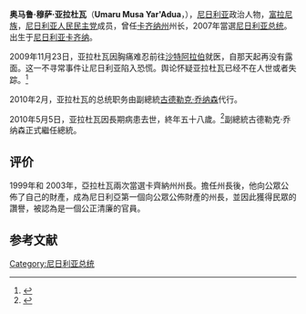 {{Infobox Officeholder
|name        = 奥马鲁·穆萨·亚拉杜瓦
|image       = File:Umaru_Yar'Adua_2007-06-07.jpg
|office      = 奈及利亞總統
|order         = 13
|predecessor = [[奥卢塞贡·奥巴桑乔|奥卢塞贡·奥巴桑乔]]
|successor   = [[古德勒克·乔纳森|古德勒克·乔纳森]]
|term_start  = 2007年5月29日
|term_end   =  2010年5月5日
|vice_president= [[古德勒克·乔纳森|古德勒克·乔纳森]]
| birth_date    = {{Birth date|1951|7|9}}
| birth_place   =[[尼日利亞|尼日利亞]][[卡齐纳州|卡齐纳州]][[卡齐纳|卡齐纳]]
| death_date    = {{Death date and age|2010|5|5|1951|7|9}}
| death_place   =[[尼日利亞|尼日利亞]][[阿布賈|阿布賈]]
| religion      =[[伊斯蘭教|伊斯蘭教]]
| profession    =
| spouse        =[[圖拉愛.奧馬.亞拉杜瓦|圖拉愛.奧馬.亞拉杜瓦]]
| party         =[[尼日利亚人民民主党|人民民主党]]
}} 

'''奥马鲁·穆萨·亚拉杜瓦'''（'''Umaru Musa Yar'Adua'''，{{bd|1951年|8月16日|2010年|5月5日|catIdx=Yar'Adua, Umaru Musa}}），[[尼日利亚|尼日利亚]]政治人物，[[富拉尼人|富拉尼族]]，[[尼日利亚人民民主党|尼日利亚人民民主党]]成员，曾任[[卡齐纳州|卡齐纳州]]州长，2007年當選[[尼日利亚总统|尼日利亚总统]]。出生于[[尼日利亚|尼日利亚]][[卡齐纳|卡齐纳]]。

2009年11月23日，亚拉杜瓦因胸痛难忍前往[[沙特阿拉伯|沙特阿拉伯]]就医，自那天起再没有露面。这一不寻常事件让尼日利亚陷入恐慌。舆论怀疑亚拉杜瓦已经不在人世或者失踪。<ref>{{Cite web |url=http://news.ifeng.com/world/201001/0107_16_1501945.shtml |title=尼日利亚总统赴沙特就医六周音讯全无 该国陷入恐慌 凤凰资讯_国际在线 |access-date=2010-01-07 |archive-date=2020-08-21 |archive-url=https://web.archive.org/web/20200821062641/http://news.ifeng.com/world/201001/0107_16_1501945.shtml |dead-url=no }}</ref>

2010年2月，亚拉杜瓦的总统职务由副總統[[古德勒克·乔纳森|古德勒克·乔纳森]]代行。

2010年5月5日，亚拉杜瓦因長期病患去世，終年五十八歲。<ref>{{Cite web |url=http://www.881903.com/Page/ZH-TW/newsdetail.aspx?ItemId=226771 |title=存档副本 |access-date=2010-05-06 |archive-date=2019-07-27 |archive-url=https://web.archive.org/web/20190727163150/http://www.881903.com/Page/ZH-TW/newsdetail.aspx?ItemId=226771 |dead-url=no }}</ref>副總統古德勒克·乔纳森正式繼任總統。

== 评价 ==
1999年和 2003年，亞拉杜瓦兩次當選卡齊納州州長。擔任州長後，他向公眾公佈了自己的財產，成為尼日利亞第一個向公眾公佈財產的州長，並因此獲得民眾的讚譽，被認為是一個公正清廉的官員。

== 参考文献 ==
<div class="small-references">
<references/>
</div>

{{start box}}
{{succession box|[[奥卢塞贡·奥巴桑乔|奥卢塞贡·奥巴桑乔]]|[[古德勒克·乔纳森|古德勒克·乔纳森]]|[[尼日利亚总统|尼日利亚总统]]|2007年－2010年}}
{{end box}}

{{尼日利亚总统}}
{{Authority control}}
{{DEFAULTSORT:Yar'Adua, Umaru Musa}}

[[Category:尼日利亚总统|Category:尼日利亚总统]]